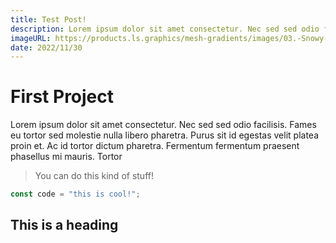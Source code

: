 ```yaml
---
title: Test Post!
description: Lorem ipsum dolor sit amet consectetur. Nec sed sed odio facilisis. Fames eu tortor sed molestie nulla libero pharetra. Purus sit id egestas velit platea proin et. Ac id tortor dictum pharetra. Fermentum fermentum praesent phasellus mi mauris. Tortor
imageURL: https://products.ls.graphics/mesh-gradients/images/03.-Snowy-Mint.jpg
date: 2022/11/30
---
```


# First Project

Lorem ipsum dolor sit amet consectetur. Nec sed sed odio facilisis. Fames eu tortor sed molestie nulla libero pharetra. Purus sit id egestas velit platea proin et. Ac id tortor dictum pharetra. Fermentum fermentum praesent phasellus mi mauris. Tortor

> You can do this kind of stuff!

```js
const code = "this is cool!";
```

## This is a heading
